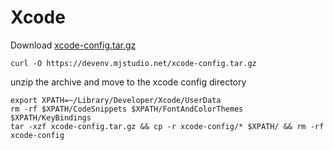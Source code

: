 # Xcode

Download [xcode-config.tar.gz](/xcode-config.tar.gz)

```shell
curl -O https://devenv.mjstudio.net/xcode-config.tar.gz
```

unzip the archive and move to the xcode config directory

```shell
export XPATH=~/Library/Developer/Xcode/UserData
rm -rf $XPATH/CodeSnippets $XPATH/FontAndColorThemes $XPATH/KeyBindings
tar -xzf xcode-config.tar.gz && cp -r xcode-config/* $XPATH/ && rm -rf xcode-config
```
